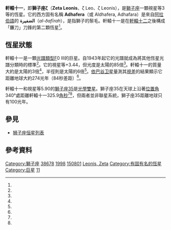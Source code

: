 {{Starbox begin
 | name=軒轅十一<br>Adhafera<br>ζ Leo
}}
{{Starbox image
 | image = 
     <div style="position: relative">[[File:Leo_IAU.svg|250px]]
     <div style="position: absolute; left: 57.9%; top: 25.2%;">[[File:Cercle_rouge_100%.svg|12px]]</div>
     </div>
 | caption = 紅色圓圈中即軒轅十一
}}
{{Starbox observe 
 | epoch    = J2000 
 | ra       = {{RA|10|16|41.41597}}<ref name=aaa474_2_653/>
 | dec      = {{DEC|+23|25|02.3221}}<ref name=aaa474_2_653/>
 | appmag_v = 3.33<ref name=apjss52_7/>
 | constell = [[獅子座|獅子座]]
 | 星官= [[星宿|星宿]] [[軒轅|軒轅]]
}}
{{Starbox character 
 | class    = F0 III<ref name=mnras328_1_45/><ref name=baas25_1319/>
 | b-v      = +0.30<ref name=apjss52_7/>
 | u-b      = +0.07<ref name=apjss52_7/>
 | variable = Suspected
}} 
{{Starbox astrometry 
 | radial_v = -15.6<ref name=scfs/>
 | prop_mo_ra  = +18.39<ref name=aaa474_2_653/>
 | prop_mo_dec = -6.84<ref name=aaa474_2_653/>
 | parallax = 11.90
 | p_error  = 0.18
 | parallax_footnote = <ref name=aaa474_2_653/>
 | absmag_v = 
}}
{{Starbox detail 
 | mass     = 3<ref name="kaler" />
 | radius   = 6<ref name=aj135_1_209/>
 | metal_fe = –0.03<ref name=aj121_4_2159/>
 | age      = 
 | gravity  = 3.0<ref name=aj135_1_209/>
 | luminosity  = 85<ref name=aj135_1_209/>
 | temperature = 6,792<ref name=aj135_1_209/>
 | rotational_velocity = 72.4<ref name=aj135_1_209/>
}}
{{Starbox catalog
 | names = Adhafera, Aldhafera, Adhafara, [[Bayer_designation|ζ Leo]], [[Flamsteed_designation|36 Leo]], [[Harvard_Revised_catalogue|HR]] 4031, [[Bonner_Durchmusterung|BD]] +24°2209, [[Henry_Draper_Catalogue|HD]] 89025, [[Catalogues_of_Fundamental_Stars|FK5]] 384, [[Hipparcos_catalogue|HIP]] 50335, [[Star_catalogue#SAO|SAO]] 81265, [[Boss_General_Catalogue|GC]] 14107, [[New_Catalogue_of_Suspected_Variable_Stars|NSV]] 04804, [[Washington_Double_Star_Catalog|WDS]] 10167+2325A.<ref name="SIMBAD"/>
}}
{{Starbox reference
| Simbad=HD+89025
}}
{{Starbox end}}

'''軒轅十一'''，即'''獅子座ζ'''（'''Zeta Leonis'''、ζ Leo、ζ Leonis），是[[獅子座|獅子座]]一顆視星等3等的恆星。它的西方固有名稱 '''Adhafera'''（或 Aldhafera, Adhafara）是來自[[阿拉伯語|阿拉伯語]]的 '''الضفيرة'''（''al-ðafīrah''），是指獅子的鬃毛。軒轅十一是在[[軒轅十二|軒轅十二]]之後構成「鐮刀」刀鋒的第二顆恆星<ref name=proctor/>。

== 恆星狀態 ==
軒轅十一是一顆[[恆星光譜|光譜類型]]F0 III的巨星。自1943年起它的光譜就成為將其他恆星光譜分類時的標準<ref name=baas25_1319/>。它的視星等+3.44，但光度是太陽的85倍<ref name=aj135_1_209/>。軒轅十一的質量大約是太陽的3倍<ref name="kaler" />，半徑則是太陽的6倍<ref name=aj135_1_209/>。[[依巴谷卫星|依巴谷卫星]]量測其[[視差|視差]]的結果顯示它距離地球大約274光年（84秒差距）<ref name=aaa474_2_653/>。

軒轅十一和視星等5.90的[[獅子座35|獅子座35]]是[[光學雙星|光學雙星]]。獅子座35在天球上沿著[[位置角|位置角]]340°處距離軒轅十一325.9[[角秒|角秒]]<ref name=VizieR/><ref name="Alcyone"/>，但兩者並非聯星系統，獅子座35距離地球只有100光年。

== 參見 ==
* [[狮子座恒星列表|狮子座恒星列表]]

== 參考資料 ==
{{reflist|refs=

<ref name=aaa474_2_653>{{citation | first=F. | last=van Leeuwen | title=Validation of the new Hipparcos reduction | journal=Astronomy and Astrophysics | volume=474 | issue=2 | pages=653–664 | bibcode=2007A&A...474..653V | doi=10.1051/0004-6361:20078357 |date=November 2007}}</ref>

<ref name=aj135_1_209>{{citation | display-authors=1 | last1=Massarotti | first1=Alessandro | last2=Latham | first2=David W. | last3=Stefanik | first3=Robert P. | last4=Fogel | first4=Jeffrey | title=Rotational and Radial Velocities for a Sample of 761 HIPPARCOS Giants and the Role of Binarity | journal=The Astronomical Journal | volume=135 | issue=1 | pages=209–231 | doi=10.1088/0004-6256/135/1/209 | bibcode=2008AJ....135..209M |date=January 2008}}</ref>

<ref name=mnras328_1_45>{{citation | display-authors=1 | last1=Montes | first1=D. | last2=López-Santiago | first2=J. | last3=Gálvez | first3=M. C. | last4=Fernández-Figueroa | first4=M. J. | last5=De Castro | first5=E. | last6=Cornide | first6=M. | title=Late-type members of young stellar kinematic groups - I. Single stars | journal=Monthly Notices of the Royal Astronomical Society | volume=328 | issue=1 | pages=45–63 | doi=10.1046/j.1365-8711.2001.04781.x | bibcode=2001MNRAS.328...45M |arxiv = astro-ph/0106537 |date=November 2001}}</ref>

<ref name=scfs>{{citation | display-authors=1 | title=Sixth Catalogue of Fundamental Stars (FK6). Part I. Basic fundamental stars with direct solutions | last1=Wielen | first1=R. | last2=Schwan | first2=H. | last3=Dettbarn | first3=C. | last4=Lenhardt | first4=H. | last5=Jahreiß | first5=H. | last6=Jährling | first6=R. | publisher=Astronomisches Rechen-Institut Heidelberg | issue=35 | year=1999 | bibcode=1999VeARI..35....1W }}</ref>

<ref name=apjss52_7>{{citation | last1=Fernie | first1=J. D. | title=New UBVRI photometry for 900 supergiants | journal=Astrophysical Journal Supplement Series | volume=52 | pages=7–22 | doi=10.1086/190856 | bibcode=1983ApJS...52....7F |date=May 1983}}</ref>

<ref name="SIMBAD">{{citation | url=http://simbad.u-strasbg.fr/simbad/sim-id?Ident=zeta+leo | title=zet Leo -- Variable Star | work=SIMBAD | publisher=Centre de Données astronomiques de Strasbourg | accessdate=2010-05-12 | archive-date=2016-04-02 | archive-url=https://web.archive.org/web/20160402133044/http://simbad.u-strasbg.fr/simbad/sim-id?Ident=zeta%20leo | dead-url=no }}</ref>

<ref name="kaler">{{citation | title=ADHAFERA (Zeta Leonis) | work=Stars | publisher=University of Illinois | first1=James B. | last1=Kaler | url=http://stars.astro.illinois.edu/Sow/adhafera.html | accessdate=2010-05-12 | archive-date=2016-11-04 | archive-url=https://web.archive.org/web/20161104143248/http://stars.astro.illinois.edu/sow/adhafera.html | dead-url=no }}</ref>

<ref name=VizieR>{{citation | title=CCDM (Catalog of Components of Double & Multiple stars (Dommanget+ 2002) | work=[[VizieR|VizieR]] | publisher=[[Centre_de_Données_astronomiques_de_Strasbourg|Centre de Données astronomiques de Strasbourg]] | url=http://vizier.u-strasbg.fr/viz-bin/VizieR-S?CCDM%20J10166%2b2327A | accessdate=2010-05-12 | archive-date=2020-08-11 | archive-url=https://web.archive.org/web/20200811014741/http://vizier.u-strasbg.fr/viz-bin/VizieR-S?CCDM%20J10166+2327A | dead-url=no }}</ref>

<ref name="Alcyone">{{citation | url=http://www.alcyone.de/SIT/mainstars/SIT000549.htm#Cat6 | title=Adhafera | publisher=Alcyone Bright Star Catalogue | accessdate=2010-05-12 | archive-date=2018-07-02 | archive-url=https://web.archive.org/web/20180702223400/http://www.alcyone.de/SIT/mainstars/SIT000549.htm#Cat6 | dead-url=no }}</ref>

<ref name=aj121_4_2159>{{citation | last1=Gray | first1=R. O. | last2=Graham | first2=P. W. | last3=Hoyt | first3=S. R. | title=The Physical Basis of Luminosity Classification in the Late A-, F-, and Early G-Type Stars. II. Basic Parameters of Program Stars and the Role of Microturbulence | journal=The Astronomical Journal | volume=121 | issue=4 | pages=2159–2172 | doi=10.1086/319957 | bibcode=2001AJ....121.2159G |date=April 2001}}</ref>

<ref name=proctor>{{citation | first1=Mary | last1=Proctor | volume=4 | year=1896–7 | page=565 | title=Evenings with the Stars | journal=Popular Astronomy | url=http://books.google.com/books?id=5gdLAAAAYAAJ&pg=PA565 }}</ref>

<ref name=baas25_1319>{{citation | last1=Garrison | first1=R. F. | title=Anchor Points for the MK System of Spectral Classification | journal=Bulletin of the American Astronomical Society | volume=25 | page=1319 | bibcode=1993AAS...183.1710G | url=http://www.astro.utoronto.ca/~garrison/mkstds.html | accessdate=2012-02-04 | date=December 1993 | archive-date=2019-06-25 | archive-url=https://web.archive.org/web/20190625094716/http://www.astro.utoronto.ca/~garrison/mkstds.html | dead-url=yes }}</ref>

}}

{{獅子座恒星}}
{{星官|轩辕|17|59}}

[[Category:獅子座|Category:獅子座]]
[[Category:HD和HDE天體|38678]]
[[Category:HR天體|1998]]
[[Category:SAO天體|150801]]
[[Category:拜耳天體|Leonis, Zeta]]
[[Category:有固有名的恆星|Category:有固有名的恆星]]
[[Category:巨星|Category:巨星]]
[[Category:轩辕_(星官)|11]]